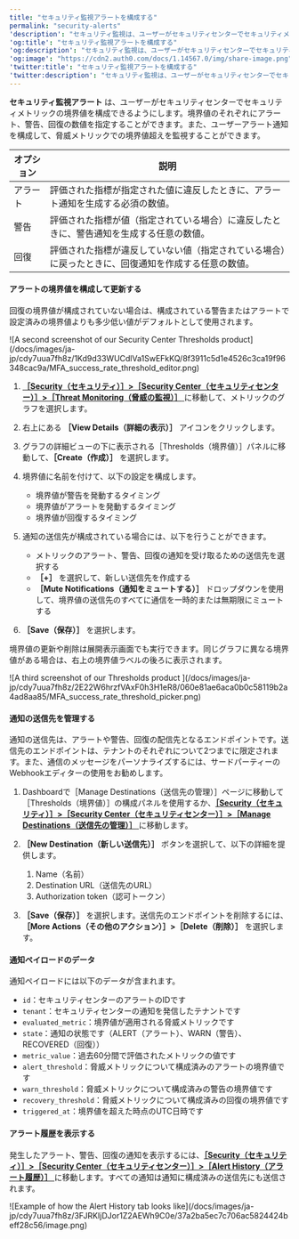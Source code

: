 ---
title: "セキュリティ監視アラートを構成する"
permalink: "security-alerts"
'description': "セキュリティ監視は、ユーザーがセキュリティセンターでセキュリティメトリックの境界値を構成できるようにします。"
'og:title': "セキュリティ監視アラートを構成する"
'og:description': "セキュリティ監視は、ユーザーがセキュリティセンターでセキュリティメトリックの境界値を構成できるようにします。"
'og:image': "https://cdn2.auth0.com/docs/1.14567.0/img/share-image.png"
'twitter:title': "セキュリティ監視アラートを構成する"
'twitter:description': "セキュリティ監視は、ユーザーがセキュリティセンターでセキュリティメトリックの境界値を構成できるようにします。"
---

**セキュリティ監視アラート** は、ユーザーがセキュリティセンターでセキュリティメトリックの境界値を構成できるようにします。境界値のそれぞれにアラート、警告、回復の数値を指定することができます。また、ユーザーアラート通知を構成して、脅威メトリックでの境界値超えを監視することができます。

<table class="table"><thead>
<tr>
<th>オプション</th>
<th>説明</th>
</tr>
</thead>
<tbody>
<tr>
<td>アラート</td>
<td>評価された指標が指定された値に違反したときに、アラート通知を生成する必須の数値。</td>
</tr>
<tr>
<td>警告</td>
<td>評価された指標が値（指定されている場合）に違反したときに、警告通知を生成する任意の数値。</td>
</tr>
<tr>
<td>回復</td>
<td>評価された指標が違反していない値（指定されている場合）に戻ったときに、回復通知を作成する任意の数値。</td>
</tr>
</tbody>
</table>

#### アラートの境界値を構成して更新する

回復の境界値が構成されていない場合は、構成されている警告またはアラートで設定済みの境界値よりも多少低い値がデフォルトとして使用されます。

<Frame>![A second screenshot of our Security Center Thresholds product](/docs/images/ja-jp/cdy7uua7fh8z/1Kd9d33WUCdlVa1SwEFkKQ/8f3911c5d1e4526c3ca19f96348cac9a/MFA_success_rate_threshold_editor.png)</Frame>

1. [**［Security（セキュリティ）］>［Security Center（セキュリティセンター）］>［Threat Monitoring（脅威の監視）］** ](https://manage.auth0.com/#/security/center/bot-detection)に移動して、メトリックのグラフを選択します。
2. 右上にある **［View Details（詳細の表示）］** アイコンをクリックします。
3. グラフの詳細ビューの下に表示される［Thresholds（境界値）］パネルに移動して、**［Create（作成）］** を選択します。
4. 境界値に名前を付けて、以下の設定を構成します。

   * 境界値が警告を発動するタイミング
   * 境界値がアラートを発動するタイミング
   * 境界値が回復するタイミング
5. 通知の送信先が構成されている場合には、以下を行うことができます。

   * メトリックのアラート、警告、回復の通知を受け取るための送信先を選択する
   * **［+］** を選択して、新しい送信先を作成する
   * **［Mute Notifications（通知をミュートする）］** ドロップダウンを使用して、境界値の送信先のすべてに通信を一時的または無期限にミュートする
6. **［Save（保存）］** を選択します。

境界値の更新や削除は展開表示画面でも実行できます。同じグラフに異なる境界値がある場合は、右上の境界値ラベルの後ろに表示されます。

<Frame>![A third screenshot of our Thresholds product ](/docs/images/ja-jp/cdy7uua7fh8z/2E22W6hrzfVAxF0h3H1eR8/060e81ae6aca0b0c58119b2a4ad8aa85/MFA_success_rate_threshold_picker.png)</Frame>

#### 通知の送信先を管理する

通知の送信先は、アラートや警告、回復の配信先となるエンドポイントです。送信先のエンドポイントは、テナントのそれぞれについて2つまでに限定されます。また、通信のメッセージをパーソナライズするには、サードパーティーのWebhookエディターの使用をお勧めします。

1. Dashboardで［Manage Destinations（送信先の管理）］ページに移動して［Thresholds（境界値）］の構成パネルを使用するか、[**［Security（セキュリティ）］>［Security Center（セキュリティセンター）］>［Manage Destinations（送信先の管理）］** ](https://manage.auth0.com/#/security/center/manage-destinations)に移動します。
2. **［New Destination（新しい送信先）］** ボタンを選択して、以下の詳細を提供します。

   1. Name（名前）
   2. Destination URL（送信先のURL）
   3. Authorization token（認可トークン）
3. **［Save（保存）］** を選択します。送信先のエンドポイントを削除するには、**［More Actions（その他のアクション）］>［Delete（削除）］** を選択します。

#### 通知ペイロードのデータ

通知ペイロードには以下のデータが含まれます。

* `id`：セキュリティセンターのアラートのIDです
* `tenant`：セキュリティセンターの通知を発信したテナントです
* `evaluated_metric`：境界値が適用される脅威メトリックです
* `state`：通知の状態です（ALERT（アラート）、WARN（警告）、RECOVERED（回復））
* `metric_value`：過去60分間で評価されたメトリックの値です
* `alert_threshold`：脅威メトリックについて構成済みのアラートの境界値です
* `warn_threshold`：脅威メトリックについて構成済みの警告の境界値です
* `recovery_threshold`：脅威メトリックについて構成済みの回復の境界値です
* `triggered_at`：境界値を超えた時点のUTC日時です

#### アラート履歴を表示する

発生したアラート、警告、回復の通知を表示するには、[**［Security（セキュリティ）］>［Security Center（セキュリティセンター）］>［Alert History（アラート履歴）］** ](https://manage.auth0.com/#/security/center/alert-history)に移動します。すべての通知は通知に構成済みの送信先にも送信されます。

<Frame>![Example of how the Alert History tab looks like](/docs/images/ja-jp/cdy7uua7fh8z/3FJRKIjDJor1Z2AEWh9C0e/37a2ba5ec7c706ac5824424beff28c56/image.png)</Frame>

